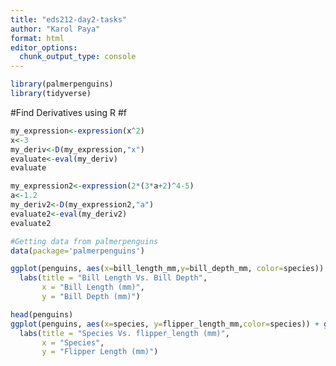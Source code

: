 ```yaml
---
title: "eds212-day2-tasks"
author: "Karol Paya"
format: html
editor_options: 
  chunk_output_type: console
---
```

```r
library(palmerpenguins)
library(tidyverse)
```
#Find Derivatives using R
#f
```r
my_expression<-expression(x^2)
x<-3
my_deriv<-D(my_expression,"x")
evaluate<-eval(my_deriv)
evaluate               
```
```r
my_expression2<-expression(2*(3*a+2)^4-5)
a<-1.2
my_deriv2<-D(my_expression2,"a")
evaluate2<-eval(my_deriv2)
evaluate2 
```


```r
#Getting data from palmerpenguins
data(package='palmerpenguins')

ggplot(penguins, aes(x=bill_length_mm,y=bill_depth_mm, color=species)) +  geom_point() +
  labs(title = "Bill Length Vs. Bill Depth",
       x = "Bill Length (mm)",
       y = "Bill Depth (mm)") 
```


```r
head(penguins)
ggplot(penguins, aes(x=species, y=flipper_length_mm,color=species)) + geom_jitter(width = 0.2) +
  labs(title = "Species Vs. flipper_length (mm)",
       x = "Species",
       y = "Flipper Length (mm)") 
```




